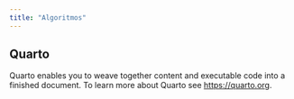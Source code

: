 ```yaml
---
title: "Algoritmos"
---
```


## Quarto

Quarto enables you to weave together content and executable code into a finished document. To learn more about Quarto see <https://quarto.org>.
